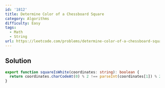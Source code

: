 ```yaml
---
id: '1812'
title: Determine Color of a Chessboard Square
category: Algorithms
difficulty: Easy
tags:
  - Math
  - String
url: https://leetcode.com/problems/determine-color-of-a-chessboard-square
---
```


## Solution

```typescript showLineNumbers
export function squareIsWhite(coordinates: string): boolean {
  return coordinates.charCodeAt(0) % 2 !== parseInt(coordinates[1]) % 2;
}
```
